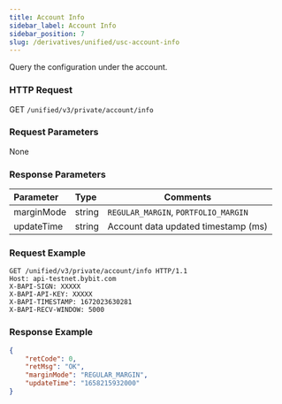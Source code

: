 ```yaml
---
title: Account Info
sidebar_label: Account Info
sidebar_position: 7
slug: /derivatives/unified/usc-account-info
---
```

Query the configuration under the account.

### HTTP Request
GET `/unified/v3/private/account/info`

### Request Parameters
None

### Response Parameters
| Parameter | Type | Comments|
|:----- |:-----|----- |
|marginMode |string |`REGULAR_MARGIN`, `PORTFOLIO_MARGIN`|
|updateTime |string |Account data updated timestamp (ms)|

### Request Example

```http
GET /unified/v3/private/account/info HTTP/1.1
Host: api-testnet.bybit.com
X-BAPI-SIGN: XXXXX
X-BAPI-API-KEY: XXXXX
X-BAPI-TIMESTAMP: 1672023630281
X-BAPI-RECV-WINDOW: 5000
```

### Response Example

```json
{
    "retCode": 0,
    "retMsg": "OK",
    "marginMode": "REGULAR_MARGIN",
    "updateTime": "1658215932000"
}
```